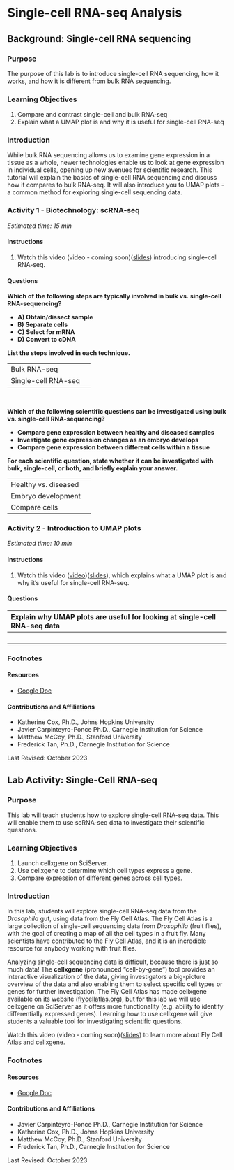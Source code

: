 # Single-cell RNA-seq Analysis

## Background: Single-cell RNA sequencing

### Purpose

The purpose of this lab is to introduce single-cell RNA sequencing, how it works, and how it is different from bulk RNA sequencing.

### Learning Objectives

1. Compare and contrast single-cell and bulk RNA-seq
1. Explain what a UMAP plot is and why it is useful for single-cell RNA-seq

### Introduction

While bulk RNA sequencing allows us to examine gene expression in a tissue as a whole, newer technologies enable us to look at gene expression in individual cells, opening up new avenues for scientific research. This tutorial will explain the basics of single-cell RNA sequencing and discuss how it compares to bulk RNA-seq. It will also introduce you to UMAP plots - a common method for exploring single-cell sequencing data.


### Activity 1 - Biotechnology: scRNA-seq

*Estimated time: 15  min*

#### Instructions

1. Watch this video (video - coming soon)([slides](https://docs.google.com/presentation/d/1axiRC66t6HYkCPzmxNdHXWqR5OpwPfiZxOkocrxji54/)) introducing single-cell RNA-seq.

#### Questions

**Which of the following steps are typically involved in bulk vs. single-cell RNA-sequencing?**

- **A) Obtain/dissect sample**
- **B) Separate cells**
- **C) Select for mRNA**
- **D) Convert to cDNA**

**List the steps involved in each technique.**

| | |
|:-|:-|
| Bulk RNA-seq | |
| Single-cell RNA-seq | |

<br>

**Which of the following scientific questions can be investigated using bulk vs. single-cell RNA-sequencing?**

- **Compare gene expression between healthy and diseased samples**
- **Investigate gene expression changes as an embryo develops**
- **Compare gene expression between different cells within a tissue**

**For each scientific question, state whether it can be investigated with bulk, single-cell, or both, and briefly explain your answer.**

| | |
|:-|:-|
| Healthy vs. diseased | |
| Embryo development | |
| Compare cells | |

### Activity 2 - Introduction to UMAP plots

*Estimated time: 10  min*

#### Instructions

1. Watch this video ([video](https://drive.google.com/file/d/1okkFjNhcvY_Xp_wdDalhb422dW1tz2Yj))([slides](https://docs.google.com/presentation/u/0/d/1QequxyKSeXFAeon2NIkOwi51pXqZgKnXg6trAipNDKk/)), which explains what a UMAP plot is and why it’s useful for single-cell RNA-seq.

#### Questions

| Explain why UMAP plots are useful for looking at single-cell RNA-seq data |
|:-|
| <br> |

### Footnotes

#### Resources

- [Google Doc](https://docs.google.com/document/d/1sKqNfe9iFLlGcuL0OHQ_aGARwC_Sqb8IQjIfwzP629Y/)

#### Contributions and Affiliations

- Katherine Cox, Ph.D., Johns Hopkins University
- Javier Carpinteyro-Ponce Ph.D., Carnegie Institution for Science
- Matthew McCoy, Ph.D., Stanford University
- Frederick Tan, Ph.D., Carnegie Institution for Science

Last Revised: October 2023


## Lab Activity: Single-Cell RNA-seq

### Purpose

This lab will teach students how to explore single-cell RNA-seq data.  This will enable them to use scRNA-seq data to investigate their scientific questions.

### Learning Objectives

1. Launch cellxgene on SciServer.
1. Use cellxgene to determine which cell types express a gene.
1. Compare expression of different genes across cell types.

### Introduction

In this lab, students will explore single-cell RNA-seq data from the *Drosophila* gut, using data from the Fly Cell Atlas.  The Fly Cell Atlas is a large collection of single-cell sequencing data from *Drosophila* (fruit flies), with the goal of creating a map of all the cell types in a fruit fly.  Many scientists have contributed to the Fly Cell Atlas, and it is an incredible resource for anybody working with fruit flies.  

Analyzing single-cell sequencing data is difficult, because there is just so much data!  The **cellxgene** (pronounced “cell-by-gene”) tool provides an interactive visualization of the data, giving investigators a big-picture overview of the data and also enabling them to select specific cell types or genes for further investigation.  The Fly Cell Atlas has made cellxgene available on its website ([flycellatlas.org](https://flycellatlas.org/)), but for this lab we will use cellxgene on SciServer as it offers more functionality (e.g. ability to identify differentially expressed genes).  Learning how to use cellxgene will give students a valuable tool for investigating scientific questions.

Watch this video (video - coming soon)([slides](https://docs.google.com/presentation/d/1VpdaBbZ04qUa2A_W9UwWEF_FVKfhImIt0703z4X1Vqo/edit#slide=id.g28a33aed8b2_0_253)) to learn more about Fly Cell Atlas and cellxgene.

<!-- (these are just placeholders, copied from a different lab)

### Activity 1 - Introduction to RNA-seq Data Tutorial

*Estimated time: 20 min*

#### Instructions

1. Log into SciServer, click on compute and open your C-MOOR LearnR” container.
1. Start the “Introduction to RNA-seq Data” tutorial. Visit [SciServer Guides and FAQs](https://help.c-moor.org/t/sciserver-guides-and-faqs/22). if you need to jog your memory on how to do this.
1. To move through the activities click "Continue" at the bottom of the screen. When you are done with a topic, click "Next Topic" to move on.
1. This tutorial has small boxes in which you can enter and run short lines of code to analyze the data.
1. As you work through the tutorial, answer the questions below. When you get to “Try it Out!” move on to Activity 2.

#### Questions

| What are the two columns (V1 and V2) in an HT-seq file? What data is stored in each column? |
|:-|
| <br> |

<br>

| Explain what is readCount and what is GeneID |
|:-|
| <br> |

<br>

| Share a screenshot of the row showing the readCount of the lab gene in the “Reproduce Results for a Single Gene” section and explain in your own words what the code in your screenshot is doing. |
|:-|
| <br> |

### Activity 2 - Analyze an HT-seq file

*Estimated time: 15-20 min*

#### Instructions

1. In groups of two, analyze the HTSeq samples assigned to you.

| | Assigned Sample |
|:-|:-|
| Name | |
| Name | |

2. Use the code blocks on the "Try it out!" page to analyze the data.
    a. The codeblocks on the "Try it out!" page, has this code typed out for you:
        i. `readCounts <- read.table( "data/FILENAMEHERE.htseq")`
    a. Change `FILENAMEHERE` to the filename for your file. Once you have done this, **readCounts** will have the new HTSeq file loaded into it
        i. Example: `readCounts <- read.table( "data/SRR891602.htseq")`
1. The code above loads the data set into `readCounts`. If you run this code alone, nothing will happen. Try requesting some analysis to get a look at the data and answer the questions below.
1. Answer the questions below as you analyze the data. Consult the “Cheat Sheet” to figure out which code to use.

#### Questions

Determine the total reads across all genes, and the mean, median and max read counts for a single sample. Each student reports on one of the samples analyzed.

| Assigned Sample | |
|:-|:-|
| Total Reads | |
| Mean Read Count  | |
| Median Read Count  | |
| Max Read Count  | |

<br>

Look up the GeneID of the gene you presented on from the Biological Databases Lab. Use the filter command to find the readCount in both samples assigned to your group.

| How many reads does the gene have in your assigned dataset? |
|:-|
| Share a screenshot. |

<br>

| How many reads does the gene have in your partner's dataset? |
|:-|
| Share a screenshot. |

<br>

| Compare this number to the mean; is it average, high or low? |
|:-|
| <br> |

-->

### Footnotes

#### Resources

- [Google Doc](https://docs.google.com/document/d/1sKqNfe9iFLlGcuL0OHQ_aGARwC_Sqb8IQjIfwzP629Y/)

#### Contributions and Affiliations

- Javier Carpinteyro-Ponce Ph.D., Carnegie Institution for Science
- Katherine Cox, Ph.D., Johns Hopkins University
- Matthew McCoy, Ph.D., Stanford University
- Frederick Tan, Ph.D., Carnegie Institution for Science

Last Revised: October 2023


